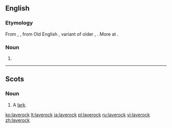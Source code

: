 ==English==

===Etymology===
From {{etyl|enm|en}} {{term|laveroc|lang=enm}}, {{term|laverke|lang=enm}}, from Old English {{m|ang|lāferce}}, variant of older {{m|ang|lāwerce}}, {{term|laewerce|lǣwerce|lang=ang}}. More at {{l|en|lark}}.

===Noun===
{{en-noun}}

# {{alternative form of|lark|lang=en}}

----

==Scots==

===Noun===
{{sco-noun}}

# A [[lark]].

[[ko:laverock]]
[[lt:laverock]]
[[ja:laverock]]
[[pl:laverock]]
[[ru:laverock]]
[[vi:laverock]]
[[zh:laverock]]
